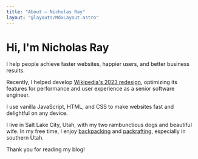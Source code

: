 ```yaml
---
title: "About — Nicholas Ray"
layout: "@layouts/MdxLayout.astro"
---
```



# Hi, I'm Nicholas Ray

I help people achieve faster websites, happier users, and better business
results.

Recently, I helped develop
[Wikipedia's 2023 redesign](https://wikimediafoundation.org/wikipedia-desktop/),
optimizing its features for performance and user experience as a senior software
engineer.

I use vanilla JavaScript, HTML, and CSS to make websites fast and delightful on
any device.

I live in Salt Lake City, Utah, with my two rambunctious dogs and beautiful
wife. In my free time, I enjoy
[backpacking](<https://en.wikipedia.org/wiki/Backpacking_(hiking)>) and
[packrafting](https://en.wikipedia.org/wiki/Packraft), especially in southern
Utah.

Thank you for reading my blog!

<SocialLinks />
